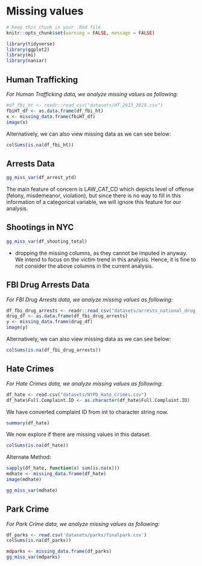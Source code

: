 # Missing values

```r
# keep this chunk in your .Rmd file
knitr::opts_chunk$set(warning = FALSE, message = FALSE)
```

```r
library(tidyverse)
library(ggplot2)
library(mi)
library(naniar)
```

## Human Trafficking

*For Human Trafficking data, we analyze missing values as following:*

```r
#df_fbi_ht <- readr::read_csv("datasets/HT_2013_2019.csv")
fbiHT_df <- as.data.frame(df_fbi_ht)
x <- missing_data.frame(fbiHT_df)
image(x)
```

Alternatively, we can also view missing data as we can see below:

```r
colSums(is.na(df_fbi_ht))
```

## Arrests Data

```r
gg_miss_var(df_arrest_ytd)
```

The main feature of concern is LAW_CAT_CD which depicts level of offense (felony, misdemeanor, violation), but since there is no way to fill in this information of a categorical variable, we will ignore this feature for our analysis.

## Shootings in NYC

```r
gg_miss_var(df_shooting_total)
```

 - dropping the missing columns, as they cannot be imputed in anyway. We intend to focus on the victim trend in this analysis. Hence, it is fine to not consider the above columns in the current analysis.

## FBI Drug Arrests Data

*For FBI Drug Arrests data, we analyze missing values as following:*

```r
df_fbi_drug_arrests <- readr::read_csv("datasets/arrests_national_drug.csv")
drug_df <- as.data.frame(df_fbi_drug_arrests)
y <- missing_data.frame(drug_df)
image(y)
```

Alternatively, we can also view missing data as we can see below:

```r
colSums(is.na(df_fbi_drug_arrests))
```


## Hate Crimes 
*For Hate Crimes data, we analyze missing values as following:*
```r
df_hate <- read.csv("datasets/NYPD_Hate_Crimes.csv")
df_hate$Full.Complaint.ID <- as.character(df_hate$Full.Complaint.ID)
```

We have converted complaint ID from int to character string now. 

```r
summary(df_hate)
```

We now explore if there are missing values in this dataset. 

```r
colSums(is.na(df_hate))
```

Alternate Method: 

```r
sapply(df_hate, function(x) sum(is.na(x)))
mdhate <- missing_data.frame(df_hate)
image(mdhate)
```


```r
gg_miss_var(mdhate)
```

## Park Crime
*For Park Crime data, we analyze missing values as following:*
```r
df_parks <- read.csv('datasets/parks/finalpark.csv')
colSums(is.na(df_parks))
```


```r
mdparks <- missing_data.frame(df_parks)
gg_miss_var(mdparks)
```


